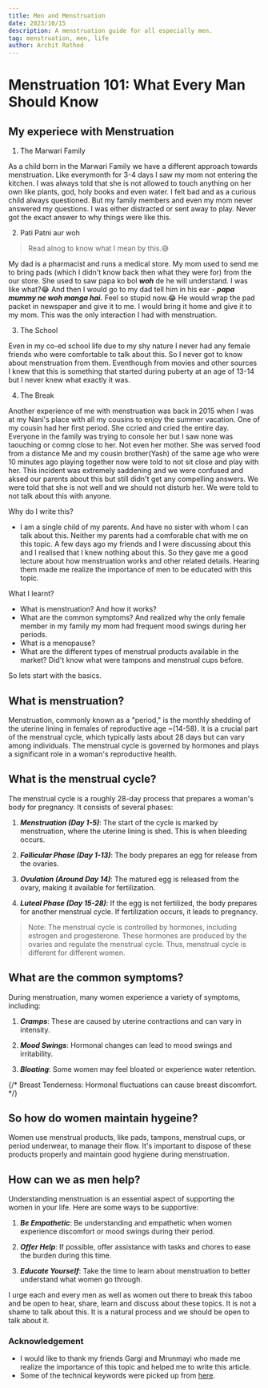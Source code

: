 ```yaml
---
title: Men and Menstruation
date: 2023/10/15
description: A menstruation guide for all especially men.
tag: menstruation, men, life
author: Archit Rathod
---
```


# Menstruation 101: What Every Man Should Know

## My experiece with Menstruation

1. The Marwari Family

As a child born in the Marwari Family we have a different approach towards menstruation. Like everymonth for 3-4 days I saw my mom not entering the kitchen. I was always told that she is not allowed to touch anything on her own like plants, god, holy books and even water. I felt bad and as a curious child always questioned. But my family members and even my mom never answered my questions. I was either distracted or sent away to play. Never got the exact answer to why things were like this.

2. Pati Patni aur woh

> Read alnog to know what I mean by this.😅

My dad is a pharmacist and runs a medical store. My mom used to send me to bring pads (which I didn't know back then what they were for) from the our store. She used to saw papa ko bol _**woh**_ de he will understand. I was like what?😂 And then I would go to my dad tell him in his ear - _**papa mummy ne woh manga hai.**_ Feel so stupid now.😂 He would wrap the pad packet in newspaper and give it to me. I would bring it home and give it to my mom. This was the only interaction I had with menstruation.

3.  The School

Even in my co-ed school life due to my shy nature I never had any female friends who were comfortable to talk about this. So I never got to know about menstruation from them. Eventhough from movies and other sources I knew that this is something that started during puberty at an age of 13-14 but I never knew what exactly it was.

4. The Break

Another experience of me with menstruation was back in 2015 when I was at my Nani's place with all my cousins to enjoy the summer vacation. One of my cousin had her first period. She ccried and cried the entire day. Everyone in the family was trying to console her but I saw none was taouching or comng close to her. Not even her mother. She was served food from a distance Me and my cousin brother(Yash) of the same age who were 10 minutes ago playing together now were told to not sit close and play with her. This incident was extremely saddening and we were confused and aksed our parents about this but still didn't get any compelling answers. We were told that she is not well and we should not disturb her. We were told to not talk about this with anyone.

Why do I write this?

-   I am a single child of my parents. And have no sister with whom I can talk about this. Neither my parents had a comforable chat with me on this topic. A few days ago my friends and I were discussing about this and I realised that I knew nothing about this. So they gave me a good lecture about how menstruation works and other related details. Hearing them made me realize the importance of men to be educated with this topic.

What I learnt?

-   What is menstruation? And how it works?
-   What are the common symptoms? And realized why the only female member in my family my mom had frequent mood swings during her periods.
-   What is a menopause?
-   What are the different types of menstrual products available in the market? Did't know what were tampons and menstrual cups before.

So lets start with the basics.

## What is menstruation?

Menstruation, commonly known as a "period," is the monthly shedding of the uterine lining in females of reproductive age ~(14-58). It is a crucial part of the menstrual cycle, which typically lasts about 28 days but can vary among individuals. The menstrual cycle is governed by hormones and plays a significant role in a woman's reproductive health.

## What is the menstrual cycle?

The menstrual cycle is a roughly 28-day process that prepares a woman's body for pregnancy. It consists of several phases:

1. _**Menstruation (Day 1-5)**_: The start of the cycle is marked by menstruation, where the uterine lining is shed. This is when bleeding occurs.

2. _**Follicular Phase (Day 1-13)**_: The body prepares an egg for release from the ovaries.

3. _**Ovulation (Around Day 14)**_: The matured egg is released from the ovary, making it available for fertilization.

4. _**Luteal Phase (Day 15-28)**_: If the egg is not fertilized, the body prepares for another menstrual cycle. If fertilization occurs, it leads to pregnancy.

> Note: The menstrual cycle is controlled by hormones, including estrogen and progesterone. These hormones are produced by the ovaries and regulate the menstrual cycle. Thus, menstrual cycle is different for different women.

## What are the common symptoms?

During menstruation, many women experience a variety of symptoms, including:

1. _**Cramps**_: These are caused by uterine contractions and can vary in intensity.

2. _**Mood Swings**_: Hormonal changes can lead to mood swings and irritability.

3. _**Bloating**_: Some women may feel bloated or experience water retention.

{/* Breast Tenderness: Hormonal fluctuations can cause breast discomfort. */}

## So how do women maintain hygeine?

Women use menstrual products, like pads, tampons, menstrual cups, or period underwear, to manage their flow. It's important to dispose of these products properly and maintain good hygiene during menstruation.

## How can we as men help?

Understanding menstruation is an essential aspect of supporting the women in your life. Here are some ways to be supportive:

1. _**Be Empathetic**_: Be understanding and empathetic when women experience discomfort or mood swings during their period.

2. _**Offer Help**_: If possible, offer assistance with tasks and chores to ease the burden during this time.

3. _**Educate Yourself**_: Take the time to learn about menstruation to better understand what women go through.

I urge each and every men as well as women out there to break this taboo and be open to hear, share, learn and discuss about these topics. It is not a shame to talk about this. It is a natural process and we should be open to talk about it.

### Acknowledgement

-   I would like to thank my friends Gargi and Mrunmayi who made me realize the importance of this topic and helped me to write this article.
-   Some of the technical keywords were picked up from [here](https://my.clevelandclinic.org/health/articles/10132-menstrual-cycle).
